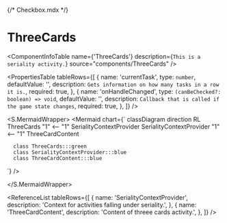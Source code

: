 {/* Checkbox.mdx */}



<Meta title="ApplicationModel/Components/Activities/Seriality/ThreeCards/docs" />

# ThreeCards

<ComponentInfoTable
  name={'ThreeCards'}
  description={`This is a seriality activity.`}
  source="components/ThreeCards"
/>

<PropertiesTable
  tableRows={[
    {
      name: 'currentTask',
      type: `number`,
      defaultValue: '',
      description: `Gets information on how many tasks in a row it is.`,
      required: true,
    },
    {
      name: 'onHandleChanged',
      type: `(canBeChecked?: boolean) => void`,
      defaultValue: '',
      description: `Callback that is called if the game state changes`,
      required: true,
    },
  ]}
/>

<S.MermaidWrapper>
<Mermaid
  chart={`
     classDiagram
     direction RL
      ThreeCards "1" <-- "1" SerialityContextProvider
      SerialityContextProvider "1" <-- "1" ThreeCardContent

      class ThreeCards:::green
      class SerialityContextProvider:::blue
      class ThreeCardContent:::blue

`}
/>

</S.MermaidWrapper>

<ReferenceList
  tableRows={[
    {
      name: 'SerialityContextProvider',
      description: 'Context for activities falling under seriality.',
    },
    {
      name: 'ThreeCardContent',
      description: 'Content of threee cards activity.',
    },
  ]}
/>
